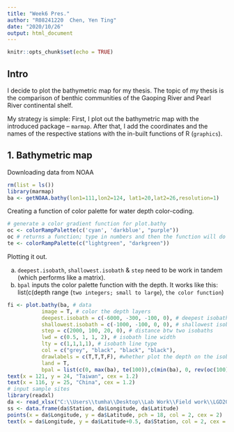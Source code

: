 ```yaml
---
title: "Week6 Pres."
author: "R08241220  Chen, Yen Ting"
date: "2020/10/26"
output: html_document
---
```


```r
knitr::opts_chunk$set(echo = TRUE)
```

## Intro
I decide to plot the bathymetric map for my thesis.
The topic of my thesis is the comparison of benthic communities of the Gaoping River and Pearl River continental shelf. 

My strategy is simple: First, I plot out the bathymetric map with the introduced package -- `marmap`. After that, I add the coordinates and the names of the respective stations with the in-built functions of R (`graphics`).

## 1. Bathymetric map
Downloading data from NOAA
```r
rm(list = ls())
library(marmap)
ba <- getNOAA.bathy(lon1=111,lon2=124, lat1=20,lat2=26,resolution=1)
```

Creating a function of color palette for water depth color-coding.
```r
# generate a color gradient function for plot.bathy
oc <- colorRampPalette(c('cyan', 'darkblue', "purple"))
oc # returns a function; type in numbers and then the function will do its work
te <- colorRampPalette(c("lightgreen", "darkgreen"))
```

Plotting it out.

a. `deepest.isobath`, `shallowest.isobath` & `step` need to be work in tandem (which performs like a matrix).
b. `bpal` inputs the color palette function with the depth. It works like this: list(c(depth range (`two integers; small to large`), `the color function`)
```r
fi <- plot.bathy(ba, # data
           image = T, # color the depth layers
           deepest.isobath = c(-6000, -300, -100, 0), # deepest isobath
           shallowest.isobath = c(-1000, -100, 0, 0), # shallowest isobath
           step = c(2000, 100, 20, 0), # distance btw two isobaths
           lwd = c(0.5, 1, 1, 2), # isobath line width
           lty = c(1,1,1,1), # isobath line type
           col = c("grey", "black", "black", "black"),
           drawlabels = c(T,T,T,F), #whether plot the depth on the isobaths
           land = T,
           bpal = list(c(0, max(ba), te(100)),c(min(ba), 0, rev(oc(100)))) ) # a list of depth bounds and colors
text(x = 121, y = 24, "Taiwan", cex = 1.2)
text(x = 116, y = 25, "China", cex = 1.2)
# input sample sites
library(readxl)
da <- read_xlsx("C:\\Users\\tumha\\Desktop\\Lab Work\\Field work\\LGD2006\\OR1_1242_LGD_2006_Station.xlsx",col_names = T)
ss <- data.frame(da$Station, da$Longitude, da$Latitude)
points(x = da$Longitude, y = da$Latitude, pch = 18, col = 2, cex = 2)
text(x = da$Longitude, y = da$Latitude+0.5, da$Station, col = 2, cex = 0.8, font = 2)
```

